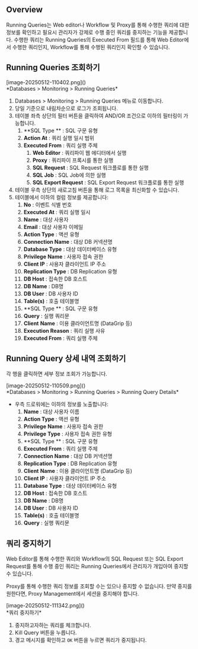 
## Overview
Running Queries는 Web editor나 Workflow 및 Proxy를 통해 수행한 쿼리에 대한 정보를 확인하고 필요시 관리자가 강제로 수행 중인 쿼리를 중지하는 기능을 제공합니다. 수행한 쿼리는 Running Queries의 Executed From 필드를 통해 Web Editor에서 수행한 쿼리인지, Workflow를 통해 수행된 쿼리인지 확인할 수 있습니다.

## Running Queries 조회하기
<p align="center">
<div>[image-20250512-110402.png]()</div>
*Databases &gt; Monitoring &gt; Running Queries*
</p>

1. Databases &gt; Monitoring &gt; Running Queries 메뉴로 이동합니다.
2. 당일 기준으로 내림차순으로 로그가 조회됩니다.
3. 테이블 좌측 상단의 필터 버튼을 클릭하여 AND/OR 조건으로 이하의 필터링이 가능합니다.
    1. **SQL Type ** : SQL 구문 유형
    2. **Action At**  : 쿼리 실행 일시 범위
    3. **Executed From**  : 쿼리 실행 주체
        1. **Web Editor**  : 쿼리파이 웹 에디터에서 실행
        2. **Proxy**  : 쿼리파이 프록시를 통한 실행
        3. **SQL Request**  : SQL Request 워크플로를 통한 실행
        4. **SQL Job**  : SQL Job에 의한 실행
        5. **SQL Export Request**  : SQL Export Request 워크플로를 통한 실행
4. 테이블 우측 상단의 새로고침 버튼을 통해 로그 목록을 최신화할 수 있습니다.
5. 테이블에서 이하의 컬럼 정보를 제공합니다:
    1. **No**  : 이벤트 식별 번호
    2. **Executed At**  : 쿼리 실행 일시
    3. **Name**  : 대상 사용자
    4. **Email**  : 대상 사용자 이메일
    5. **Action Type**  : 액션 유형
    6. **Connection Name**  : 대상 DB 커넥션명
    7. **Database Type**  : 대상 데이터베이스 유형
    8. **Privilege**   **Name**  : 사용자 접속 권한
    9. **Client IP**  : 사용자 클라이언트 IP 주소
    10. **Replication Type**  : DB Replication 유형
    11. **DB Host**  : 접속한 DB 호스트
    12. **DB Name**  : DB명
    13. **DB User**  : DB 사용자 ID
    14. **Table(s)**  : 호출 테이블명
    15. **SQL Type ** : SQL 구문 유형
    16. **Query**  : 실행 쿼리문
    17. **Client**   **Name**  : 이용 클라이언트명 (DataGrip 등)
    18. **Execution Reason**  : 쿼리 실행 사유
    19. **Executed From**  : 쿼리 실행 주체

## Running Query 상세 내역 조회하기
각 행을 클릭하면 세부 정보 조회가 가능합니다.

<p align="center">
<div>[image-20250512-110509.png]()</div>
*Databases &gt; Monitoring &gt; Running Queries &gt; Running Query Details*
</p>

* 우측 드로워에는 이하의 정보를 노출합니다:
    1. **Name**  : 대상 사용자 이름
    2. **Action Type**  : 액션 유형
    3. **Privilege**   **Name**  : 사용자 접속 권한
    4. **Privilege**   **Type**  : 사용자 접속 권한 유형
    5. **SQL Type ** : SQL 구문 유형
    6. **Executed From**  : 쿼리 실행 주체
    7. **Connection Name**  : 대상 DB 커넥션명
    8. **Replication Type**  : DB Replication 유형
    9. **Client**   **Name**  : 이용 클라이언트명 (DataGrip 등)
    10. **Client IP**  : 사용자 클라이언트 IP 주소
    11. **Database Type**  : 대상 데이터베이스 유형
    12. **DB Host**  : 접속한 DB 호스트
    13. **DB Name**  : DB명
    14. **DB User**  : DB 사용자 ID
    15. **Table(s)**  : 호출 테이블명
    16. **Query**  : 실행 쿼리문

## 쿼리 중지하기
Web Editor를 통해 수행한 쿼리와 Workflow의 SQL Request 또는 SQL Export Request를 통해 수행 중인 쿼리는 Running Queries에서 관리자가 개입아여 중지할 수 있습니다.

<Callout type="info">
Proxy를 통해 수행한 쿼리 정보를 조회할 수는 있으나 중지할 수 없습니다. 만약 중지를 원한다면, Proxy Management에서 세션을 중지해야 합니다. 
</Callout>

<p align="center">
<div>[image-20250512-111342.png]()</div>
*쿼리 중지하기*
</p>

1. 중지하고자하는 쿼리를 체크합니다.
2. Kill Query 버튼을 누릅니다.
3. 경고 메시지를 확인하고 `OK` 버튼을 누르면 쿼리가 중지됩니다.
